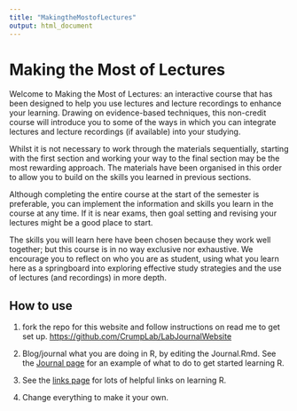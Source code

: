```yaml
---
title: "MakingtheMostofLectures"
output: html_document
---
```




# **Making the Most of Lectures**

Welcome to Making the Most of Lectures: an interactive course that has been designed to help you use lectures and lecture recordings to enhance your learning. Drawing on evidence-based techniques, this non-credit course will introduce you to some of the ways in which you can integrate lectures and lecture recordings (if available) into your studying.

Whilst it is not necessary to work through the materials sequentially, starting with the first section and working your way to the final section may be the most rewarding approach. The materials have been organised in this order to allow you to build on the skills you learned in previous sections. 

Although completing the entire course at the start of the semester is preferable, you can implement the information and skills you learn in the course at any time. If it is near exams, then goal setting and revising your lectures might be a good place to start.

The skills you will learn here have been chosen because they work well together; but this course is in no way exclusive nor exhaustive. We encourage you to reflect on who you are as student, using what you learn here as a springboard into exploring effective study strategies and the use of lectures (and recordings) in more depth.

## How to use

1. fork the repo for this website and follow instructions on read me to get set up. [https://github.com/CrumpLab/LabJournalWebsite](https://github.com/CrumpLab/LabJournalWebsite)

2. Blog/journal what you are doing in R, by editing the Journal.Rmd. See the [Journal page](https://crumplab.github.io/LabJournalWebsite/Journal.html) for an example of what to do to get started learning R.

3. See the [links page](https://crumplab.github.io/LabJournalWebsite/Links.html) for lots of helpful links on learning R.

4. Change everything to make it your own.




